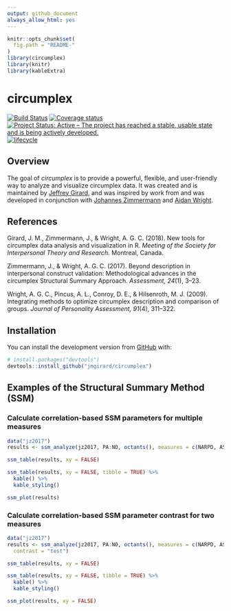 ```yaml
---
output: github_document
always_allow_html: yes
---
```


<!-- README.md is generated from README.Rmd. Please edit that file -->

```r
knitr::opts_chunk$set(
  fig.path = "README-"
)
library(circumplex)
library(knitr)
library(kableExtra)
```

# circumplex

[![Build Status](https://travis-ci.org/jmgirard/circumplex.svg?branch=master)](https://travis-ci.org/jmgirard/circumplex) [![Coverage status](https://codecov.io/gh/jmgirard/circumplex/branch/master/graph/badge.svg)](https://codecov.io/github/jmgirard/circumplex?branch=master) [![Project Status: Active – The project has reached a stable, usable state and is being actively developed.](http://www.repostatus.org/badges/latest/active.svg)](http://www.repostatus.org/#active) [![lifecycle](https://img.shields.io/badge/lifecycle-maturing-blue.svg)](https://www.tidyverse.org/lifecycle/#maturing)


## Overview

The goal of *circumplex* is to provide a powerful, flexible, and user-friendly way to analyze and visualize circumplex data. It was created and is maintained by [Jeffrey Girard](https://jmgirard.com/), and was inspired by work from and was developed in conjunction with [Johannes Zimmermann](https://psychologische-hochschule.de/prof-dr-johannes-zimmermann/) and [Aidan Wright](https://personalityprocesses.com/).

## References

Girard, J. M., Zimmermann, J., & Wright, A. G. C. (2018). New tools for circumplex data analysis and visualization in R. _Meeting of the Society for Interpersonal Theory and Research._ Montreal, Canada.

Zimmermann, J., & Wright, A. G. C. (2017). Beyond description in interpersonal construct validation: Methodological advances in the circumplex Structural Summary Approach. _Assessment, 24_(1), 3–23.

Wright, A. G. C., Pincus, A. L., Conroy, D. E., & Hilsenroth, M. J. (2009). Integrating methods to optimize circumplex description and comparison of groups. _Journal of Personality Assessment, 91_(4), 311–322.

## Installation

You can install the development version from [GitHub](https://github.com/) with:

``` r
# install.packages("devtools")
devtools::install_github("jmgirard/circumplex")
```

## Examples of the Structural Summary Method (SSM)

### Calculate correlation-based SSM parameters for multiple measures
```r
data("jz2017")
results <- ssm_analyze(jz2017, PA:NO, octants(), measures = c(NARPD, ASPD))
```

``` r
ssm_table(results, xy = FALSE)
```

```r
ssm_table(results, xy = FALSE, tibble = TRUE) %>% 
  kable() %>% 
  kable_styling()
```


```r
ssm_plot(results)
```

### Calculate correlation-based SSM parameter contrast for two measures
```r
data("jz2017")
results <- ssm_analyze(jz2017, PA:NO, octants(), measures = c(NARPD, ASPD),
  contrast = "test")
```

``` r
ssm_table(results, xy = FALSE)
```

```r
ssm_table(results, xy = FALSE, tibble = TRUE) %>% 
  kable() %>% 
  kable_styling()
```


```r
ssm_plot(results, xy = FALSE)
```
